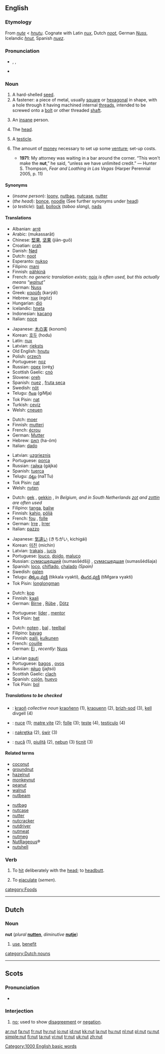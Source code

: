 {{wikipedia}}

==English==

===Etymology===
From {{ME.}} ''[[nute]]'' < {{OE.}} ''[[hnutu]]''. Cognate with Latin ''[[nux]]'', Dutch ''[[noot]]'', German ''[[Nuss]]'', Icelandic ''[[hnut]]'', Spanish ''[[nuez]]''.

===Pronunciation===
*{{AHD|nŭt}}, {{IPA|/nʌt/}}, {{SAMPA|/nVt/}}
*{{audio|en-us-nut.ogg|Audio (US)}}
*:{{rhymes|ʌt}}

===Noun===
{{en-noun}}

#A hard-shelled [[seed]].
#A fastener: a piece of metal, usually [[square]] or [[hexagonal]] in shape, with a hole through it having machined internal [[threads]], intended to be screwed onto a [[bolt]] or other threaded [[shaft]].
#{{informal}} An [[insane]] person.
#{{slang}} The [[head]].
#{{context|slang|rarely used in the singular}} A [[testicle]].
#{{context|US|slang}} The amount of [[money]] necessary to set up some [[venture]]; set-up costs.
#*'''1971''': My attorney was waiting in a bar around the corner.  “This won't make the '''nut''',” he said, “unless we have unlimited credit.” — Hunter S. Thompson, ''Fear and Loathing in Las Vegas'' (Harper Perennial 2005, p. 11)

====Synonyms====
*(''insane person''): [[loony]], [[nutbag]], [[nutcase]], [[nutter]]
*(''the head''): [[bonce]], [[noodle]] (See further synonyms under [[head]])
*(''a testicle''): [[ball]], [[bollock]] (''taboo slang''), [[nads]]

====Translations====
{{trans-top|seed}}
*Albanian: [[arrë]]
*Arabic: {{ARchar|[[مكسرات]]}} (mukassarāt)
*Chinese: [[堅果]], [[坚果]] (jiān-guǒ)
*Croatian: [[orah]]
*Danish: [[Nød]]
*Dutch: [[noot]] {{f}}
*Esperanto: [[nukso]]
*Filipino: [[mani]]
*Finnish: [[pähkinä]]
*French: ''no generic translation exists''; [[noix]] {{f}} ''is often used, but this actually means “[[walnut]]”''
*German: [[Nuss]] {{f}}
*Greek: [[καρύδι]] (karýdi) {{n}}
*Hebrew: [[אגוז]] (egóz) {{m}}
*Hungarian: [[dió]]
*Icelandic: [[hneta]] {{f}}
*Indonesian: [[kacang]]
*Italian: [[noce]] {{f}}
{{trans-mid}}
*Japanese: [[木の実]] (konomí)
*Korean: [[호두]] (hodu)
*Latin: [[nux]] {{f}}
*Latvian: [[rieksts]] {{m}}
*Old English: [[hnutu]] {{f}}
*Polish: [[orzech]] {{m}}
*Portuguese: [[noz]] {{f}}
*Russian: [[орех]] (oréχ) {{m}}
*Scottish Gaelic: [[cnò]] {{f}}
*Slovene: [[oreh]]
*Spanish: [[nuez]] {{f}}, [[fruta seca]] {{f}}
*Swedish: [[nöt]]
*Telugu: [[గింజ]] (giMja)
*Tok Pisin: [[nat]]
*Turkish: [[ceviz]]
*Welsh: [[cneuen]] {{f}}
{{trans-bottom}}

{{trans-top|that fits on a bolt}}
*Dutch: [[moer]] {{f}}
*Finnish: [[mutteri]]
*French: [[écrou]] {{m}}
*German: [[Mutter]] {{f}}
*Hebrew: [[האם]] (ha-óm)
*Italian: [[dado]] {{m}}
{{trans-mid}}
*Latvian: [[uzgrieznis]] {{m}}
*Portuguese: [[porca]] {{f}}
*Russian: [[гайка]] (gájka) {{f}}
*Spanish: [[tuerca]] {{f}}
*Telugu: [[నట్టు]] (naTTu)
*Tok Pisin: [[nat]]
*Welsh: [[nyten]]
{{trans-bottom}}

{{trans-top|informal: insane person}}
*Dutch: [[gek]] {{m}}, [[gekkin]] {{f}}, ''In Belgium, and in South Netherlands [[zot]] {{m}} and [[zottin]] {{f}} are often used''
*Filipino: [[tanga]], [[baliw]]
*Finnish: [[kahjo]], [[pöljä]]
*French: [[fou]] {{m}}, [[folle]] {{f}}
*German: [[Irre]] {{mf}}, [[Irrer]] {{m}}
*Italian: [[pazzo]]
{{trans-mid}}
*Japanese: [[気違い]] (きちがい, kichigái)
*Korean: [[미친]] (michin)
*Latvian: [[trakais]] {{m}}, [[jucis]] {{m}}
*Portuguese: [[louco]], [[doido]], [[maluco]]
*Russian: [[сумасшедший]] (sumasšédšij) {{m}}, [[сумасшедшая]] (sumasšédšaja) {{f}}
*Spanish: [[loco]], [[chiflado]], [[chalado]] ''(Spain)''
*Swedish: [[galen]]
*Telugu: [[తిక్కల వ్యక్తి]] (tikkala vyakti), [[తింగర వ్యక్తి]] (tiMgara vyakti)
*Tok Pisin: [[longlongman]]
{{trans-bottom}}

{{trans-top|slang: the head}}
*Dutch: [[kop]]
*Finnish: [[kaali]]
*German: [[Birne]] {{f}}, [[Rübe]] {{f}}, [[Dötz]] {{m}}
{{trans-mid}}
*Portuguese: [[líder]] {{m}}, [[mentor]] {{m}}
*Tok Pisin: [[het]]
{{trans-bottom}}

{{trans-top|slang: testicle}}
*Dutch: [[noten]] {{mpl}} <!--Never heard this before-->, [[bal]] {{m}}, [[teelbal]] {{m}}
*Filipino: [[bayag]] 
*Finnish: [[palli]], [[kulkunen]]
*French: [[couille]] {{f}}
*German: [[Ei]] {{n}}, ''recently:'' [[Nuss]] {{f}}
{{trans-mid}}
*Latvian [[pauti]] {{m}} {{p}}
*Portuguese: [[bagos]] {{m}} {{p}}, [[ovos]] {{m}} {{p}}
*Russian: [[яйцо]] (jajtsó) {{n}}
*Scottish Gaelic: [[clach]] {{f}}
*Spanish: [[cojón]], [[huevo]]
*Tok Pisin: [[bol]]
{{trans-bottom}}

=====Translations to be checked=====
<!--Remove this section once all of the translations below have been moved into the tables above.-->
{{checktrans}}

*{{ttbc|Breton}}: [[kraoñ]] ''collective noun'' [[kraoñenn]] {{f}} (1), [[kraouenn]] {{f}} (2), [[brizh-sod]] (3), [[kell]] {{f}} divgell {{p}} (4)
*{{ttbc|Interlingua}}: [[nuce]] (1); [[matre vite]] (2); [[folle]] (3); [[teste]] (4), [[testiculo]] (4)
*{{ttbc|Polish}}: [[nakrętka]] {{f}} (2), [[świr]] {{m}} (3)
*{{ttbc|Romanian}}: [[nucă]] {{f}} (1), [[piuliţă]] {{f}} (2), [[nebun]] {{m}} (3) [[ţicnit]] {{m}} (3)

====Related terms====
{{rel-top|terms related to the noun "nut"}}
*[[coconut]]
*[[groundnut]]
*[[hazelnut]]
*[[monkeynut]]
*[[peanut]]
*[[walnut]]
*[[nutbeam]]
{{rel-mid}}
*[[nutbag]]
*[[nutcase]]
*[[nutter]]
*[[nutcracker]]
*[[nutdriver]]
*[[nutmeat]]
*[[nutmeg]]
*[[NutRageous]]&reg;
*[[nutshell]]
{{rel-bottom}}

===Verb===
{{en-verb|nut|t|ed}}

# {{context|transitive|slang}} To [[hit]] deliberately with the [[head]]; to [[headbutt]].
# {{context|intransitive|slang}} To [[ejaculate]] (''semen'').

[[Category:1000 English basic words]]
[[category:Foods]]

----

==Dutch==

===Noun===
'''nut''' {{n}} (''plural'' '''[[nutten]]''', ''diminutive'' '''[[nutje]]''')

# [[use]], [[benefit]]

[[category:Dutch nouns]]

----

==Scots==

===Pronunciation===
*{{IPA|/nʌʔ/}}

===Interjection===
{{sco-intj}}

# {{South Scots}} [[no]]; used to show [[disagreement]] or [[negation]].

[[ar:nut]]
[[fa:nut]]
[[fr:nut]]
[[hy:nut]]
[[io:nut]]
[[id:nut]]
[[kk:nut]]
[[la:nut]]
[[hu:nut]]
[[nl:nut]]
[[pl:nut]]
[[ru:nut]]
[[simple:nut]]
[[fi:nut]]
[[ta:nut]]
[[vi:nut]]
[[tr:nut]]
[[uk:nut]]
[[zh:nut]]